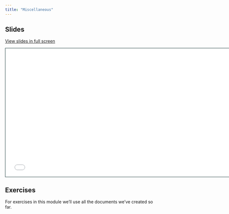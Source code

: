 ```yaml
---
title: "Miscellaneous"
---
```


## Slides

[View slides in full screen](6-miscellaneous.qmd)

```{=html}
<iframe class="slide-deck" src="6-miscellaneous.html" height="420" width="747" style="border: 1px solid #123233;"></iframe>
```

## Exercises

For exercises in this module we'll use all the documents we've created so far.
